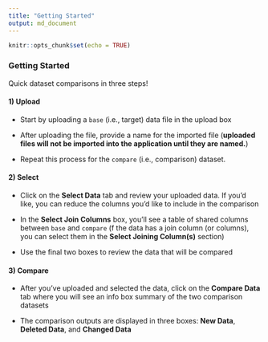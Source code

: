 ```yaml
---
title: "Getting Started"
output: md_document
---
```


```r
knitr::opts_chunk$set(echo = TRUE)
```

### Getting Started

Quick dataset comparisons in three steps! 

#### 1) Upload 

+ Start by uploading a `base` (i.e., target) data file in the upload box 

+ After uploading the file, provide a name for the imported file (**uploaded files will not be imported into the application until they are named.**)

+ Repeat this process for the `compare` (i.e., comparison) dataset. 

#### 2) Select 

+ Click on the **Select Data** tab and review your uploaded data. If you'd like, you can reduce the columns you'd like to include in the comparison

+ In the **Select Join Columns** box, you'll see a table of shared columns between `base` and `compare` (f the data has a join column (or columns), you can select them in the **Select Joining Column(s)** section)

+ Use the final two boxes to review the data that will be compared

#### 3) Compare

+ After you've uploaded and selected the data, click on the **Compare Data** tab where you will see an info box summary of the two comparison datasets

+ The comparison outputs are displayed in three boxes: **New Data**, **Deleted Data**, and **Changed Data** 

